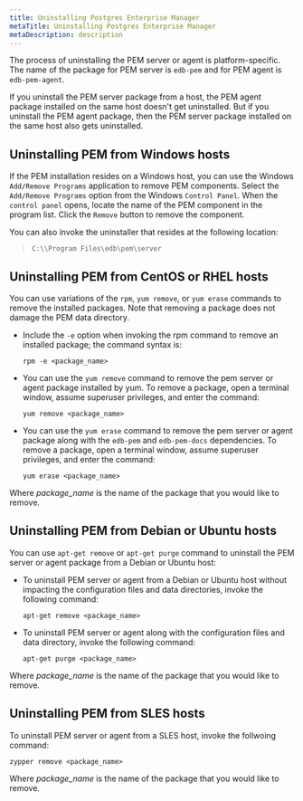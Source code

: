 ```yaml
---
title: Uninstalling Postgres Enterprise Manager
metaTitle: Uninstalling Postgres Enterprise Manager
metaDescription: description
---
```


The process of uninstalling the PEM server or agent is
platform-specific. The name of the package for PEM server is `edb-pem`
and for PEM agent is `edb-pem-agent`.

If you uninstall the PEM server package from a host, the PEM agent
package installed on the same host doesn't get uninstalled. But if you
uninstall the PEM agent package, then the PEM server package installed
on the same host also gets uninstalled.

## Uninstalling PEM from Windows hosts

If the PEM installation resides on a Windows host, you can use the
Windows `Add/Remove Programs` application to remove PEM components.
Select the `Add/Remove Programs` option from the Windows `Control Panel`. When the `control panel` opens, locate the name of the PEM
component in the program list. Click the `Remove` button to remove the
component.

You can also invoke the uninstaller that resides at the following
location:

> `C:\\Program Files\edb\pem\server`

## Uninstalling PEM from CentOS or RHEL hosts

You can use variations of the `rpm`, `yum remove`, or `yum erase`
commands to remove the installed packages. Note that removing a package
does not damage the PEM data directory.

- Include the `-e` option when invoking the rpm command to remove an
  installed package; the command syntax is:

  `rpm -e <package_name>`

- You can use the `yum remove` command to remove the pem server or
  agent package installed by yum. To remove a package, open a terminal
  window, assume superuser privileges, and enter the command:

  `yum remove <package_name>`

- You can use the `yum erase` command to remove the pem server or
  agent package along with the `edb-pem` and `edb-pem-docs`
  dependencies. To remove a package, open a terminal window, assume
  superuser privileges, and enter the command:

  `yum erase <package_name>`

Where _package_name_ is the name of the package that you would like to
remove.

## Uninstalling PEM from Debian or Ubuntu hosts

You can use `apt-get remove` or `apt-get purge` command to uninstall the
PEM server or agent package from a Debian or Ubuntu host:

- To uninstall PEM server or agent from a Debian or Ubuntu host
  without impacting the configuration files and data directories,
  invoke the following command:

  `apt-get remove <package_name>`

- To uninstall PEM server or agent along with the configuration files
  and data directory, invoke the following command:

  `apt-get purge <package_name>`

Where _package_name_ is the name of the package that you would like to
remove.

## Uninstalling PEM from SLES hosts

To uninstall PEM server or agent from a SLES host, invoke the follwoing
command:

`zypper remove <package_name>`

Where _package_name_ is the name of the package that you would like to
remove.
